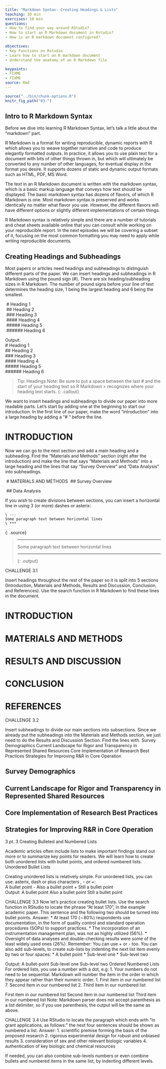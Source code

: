 ```yaml
---
title: "Markdown Syntax: Creating Headings & Lists"
teaching: 30 min
exercises: 10 min
questions:
- How to find your way around RStudio?
- How to start an R Markdown document in Rstudio?
- How is an R markdown document configured?

objectives:
- Key Functions on Rstudio 
- Learn how to start an R markdown document 
- Understand the anatomy of an R Markdown file

keypoints:
- FIXME
- FIXME
source: Rmd
---
```

```r
source("../bin/chunk-options.R")
knitr_fig_path("03-")
```
## Intro to R Markdown Syntax

Before we dive into learning R Markdown Syntax, let's talk a little about the "markdown" part.

R Markdown is a format for writing reproducible, dynamic reports with R which allows you to weave together narrative and code to produce elegantly formatted outputs. In practice, it allows you to use plain text for a document with bits of other things thrown in, but which will ultimately be converted to any number of other languages, for eventual display in the format you desire. It supports dozens of static and dynamic output formats such as HTML, PDF, MS Word. 

The text in an R Markdown document is written with the markdown syntax, which is a basic markup language that conveys how text should be displayed. The basic markdown syntax has dozens of flavors, of which R Markdown is one. Most markdown syntax is preserved and works identically no matter what flavor you use. However, the different flavors will have different options or slightly different implementations of certain things. 

R Markdown syntax is relatively simple and there are a number of tutorials and cheat sheets available online that you can consult while working on your reproducible report. In the next episodes we will be covering a subset of it, focusing on the most common formatting you may need to apply while writing reproducible documents. 

## Creating Headings and Subheadings

Most papers or articles need headings and subheadings to distinguish different parts of the paper. We can insert headings and subheadings in R Markdown using the pound sign (#). There are six heading/subheading sizes in R Markdown. The number of pound signs before your line of text determines the heading size, 1 being the largest heading and 6 being the smallest. 

\ # Heading 1  
\ ## Heading 2  
\ ### Heading 3  
\ #### Heading 4  
\ ##### Heading 5  
\ ###### Heading 6  

Output:  
# Heading 1  
## Heading 2  
### Heading 3  
#### Heading 4  
##### Heading 5  
###### Heading 6  

> Tip: Headings
> Note: Be sure to put a space between the last # and the start of your heading text so R Markdown > recognizes where your heading text starts. 
{: .callout}


We want to insert headings and subheadings to divide our paper into more readable parts. Let’s start by adding one at the beginning to start our introduction. In the first line of our paper, make the word “introduction” into a large heading by adding a “# “ before the line. 

# INTRODUCTION

Now we can go to the next section and add a main heading and a subheading. Find the “Materials and Methods” section (right after the introduction) and make the line that says “Materials and Methods” into a large heading and the lines that say “Survey Overview” and “Data Analysis” into subheadings. 

\ # MATERIALS AND METHODS
\ ## Survey Overview

\ ## Data Analysis


If you wish to create divisions between sections, you can insert a horizontal line in using 3 (or more) dashes or asterix:

~~~
\ ---
Some paragraph text between horizontal lines
\ ***
~~~
{: .source}


> ---
> Some paragraph text between horizontal lines
> 
> ***
> {: .output}



CHALLENGE 3.1

Insert headings throughout the rest of the paper so it is split into 5 sections (Introduction, Materials and Methods, Results and Discussion, Conclusion, and References). Use the search function in R Markdown to find these lines in the document. 

# INTRODUCTION

# MATERIALS AND METHODS

# RESULTS AND DISCUSSION

# CONCLUSION

# REFERENCES

CHALLENGE 3.2

Insert subheadings to divide our main sections into subsections. Since we already put the subheadings into the Materials and Methods section, we just need to do the Results and Discussion Section. Find the lines with.
Survey Demographics
Current Landscape for Rigor and Transparency in Represented Shared Resources
Core Implementation of Research Best Practices
Strategies for Improving R&R in Core Operation

## Survey Demographics

## Current Landscape for Rigor and Transparency in Represented Shared Resources

## Core Implementation of Research Best Practices

## Strategies for Improving R&amp;R in Core Operation

3 pt. 3 Creating Bulleted and Numbered Lists

Academic articles often include lists to make important findings stand out more or to summarize key points for readers. We will learn how to create both unordered lists with bullet points, and ordered numbered lists. 
Unordered Bullet Lists

Creating unordered lists is relatively simple. For unordered lists, you can use: asterix, dash or plus characters  *, - or +:  
* A bullet point
- Also a bullet point
+ Still a bullet point  
Output:
A bullet point
Also a bullet point
Still a bullet point

CHALLENGE 3.3
Now let’s practice creating bullet lists. Use the search function in RStudio to locate the phrase “At least 170”, in the example academic paper. This sentence and the following two should be turned into bullet points. 
Answer:
* At least 170 (∼80%) respondents use documentation, in the form of quality control and standard operation procedures (SOPs) to support practices. 
* The incorporation of an instrumentation management plan, was not as highly utilized (56%).
* Oversight of data analyses and double-checking results were some of the least widely used ones (26%).
Remember: You can use + or - too.
You can also add sub-levels, to create sub-lists by indenting the next list item evenly by two or four spaces:
* A bullet point
  * Sub-level one
    * Sub-level two 


Output:
A bullet-point
Sub-level one
Sub-level two
Ordered Numbered Lists
For ordered lists, you use a number with a dot, e.g: 1.  Your numbers do not need to be sequential.  Markdown will number the item in the order in which they appear rather than their numeric order.
1. First item in our numbered list
7. Second item in our numbered list
2. Third item in our numbered list

First item in our numbered list
Second item in our numbered list
Third item in our numbered list
Note: Markdown parser does not accept parenthesis as a list delimiter, so if you use parenthesis, the output will be the same as above.

CHALLENGE 3.4
Use RStudio to locate the paragraph which ends with “in grant applications, as follows:” the next four sentences should be shown as numbered a list.
Answer:
1. scientific premise forming the basis of the proposed research 
2. rigorous experimental design for robust and unbiased results
3. consideration of sex and other relevant biologic variables
4. authentication of key biologic and chemical resources

If needed, you can also combine sub-levels numbers or even combine bullets and numbered items in the same list, by indenting different levels. 
